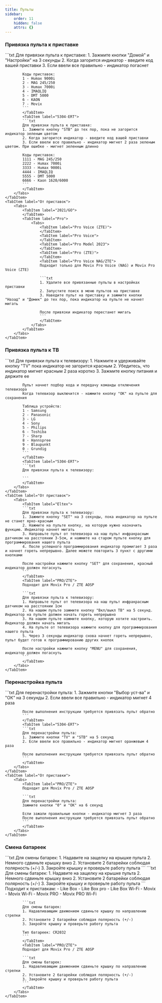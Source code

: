 ```yaml
---
title: Пульты
sidebar:
    order: 11
    hidden: false
    attrs: {}
---
```



### Привязка пульта к приставке
<Tabs>
    <TabItem label="Универсальные">
        <Tabs>
            <TabItem label="T4HU2032">
            ```txt
            Для привязки пульта к приставке:
            1. Зажмите кнопки "Домой" и "Настройки" на 3 секунды
            2. Когда загорится индикатор - введите код вашей приставки
            3. Если ввели все правильно - индикатор погаснет

            Коды приставок:
            1 - Humax 9000i
            2 - MAG 245/250
            3 - Humax 7000i
            4 - IMAQLIQ
            5 - DMT 5000
            6 - KAON
            7 - Movix
            ```
            </TabItem>
            <TabItem label="5304-ERT">
            ```txt
            Для привязки пульта к приставке:
            1. Зажмите кнопку "STB" до тех пор, пока не загорится индикатор зеленым цветом
            2. Когда загорится индикатор - введите код вашей приставки
            3. Если ввели все правильно - индикатор мигнет 2 раза зеленым цветом. При ошибке - мигнет зеленным длинно

            Коды приставок:
            1111 - MAG 245/250
            2222 - Humax 7000i
            3333 - Humax 9000i
            4444 - IMAQLIQ
            5555 - DMT 5000
            6666 - Kaon 1620/6000
            ```
            </TabItem>
        </Tabs>
    </TabItem>
    <TabItem label="От приставок">
        <Tabs>
            <TabItem label="2021/GO">
            </TabItem>
            <TabItem label="Pro">
                <Tabs>
                    <TabItem label="Pro Voice (ZTE)">
                    </TabItem>
                    <TabItem label="Pro Voice">
                    </TabItem>
                    <TabItem label="Pro Model 2023">
                    </TabItem>
                    <TabItem label="Pro (ZTE)">
                    </TabItem>
                    <TabItem label="Pro Voice NAG/ZTE">
                    Подходит только для Movix Pro Voice (NAG) и Movix Pro Voice (ZTE)

                    ```txt
                    1. Удалите все привязанные пульты в настройках приставки
                    2. Запустите поиск в меню пультов на приставке
                    3. Наведите пульт на приставку и зажмите кнопки "Назад" и "Домик" до тех пор, пока индикатор на пульте не начнет мигать

                    После привязки индикатор перестанет мигать                   
                    ```
                    </TabItem>
                </Tabs>
            </TabItem>
        </Tabs>
    </TabItem>
</Tabs>

### Привязка пульта к ТВ
<Tabs>
    <TabItem label="Универсальные">
        <Tabs>
            <TabItem label="T4HU2032">
            ```txt
            Для привязки пульта к телевизору:
            1. Нажмите и удерживайте кнопку "TV" пока индикатор не загорится красным
            2. Убедитесь, что индикатор мигнет красным 2 раза коротко
            3. Зажмите кнопку питания и держите ее

            Пульт начнет подбор кода и передачу команды отключения телевизора
            Когда телевизор выключится - нажмите кнопку "ОК" на пульте для сохранения

            Таблица устройств:
            1 - Samsung
            2 - Panasonic
            3 - LG
            4 - Sony
            5 - Philips
            6 - Toshiba
            7 - Sharp
            8 - Hannspree
            9 - Blaupunkt
            0 - Grundig
            ```
            </TabItem>
            <TabItem label="5304-ERT">
            ```txt
            Для привязки пульта к телевизору:
            
            ```
            </TabItem>
        </Tabs>
    </TabItem>
    <TabItem label="От приставок">
        <Tabs>
            <TabItem label="Eltex">
            ```txt
            Для привязки пульта к телевизору:
            1. Зажмите кнопку "SET" на 3 секунды, пока индикатор на пульте не станет ярко-красным
            2. Нажмите на пульте кнопку, на которую нужно назначить функцию. Индикатор начнет мигать
            3. Направьте пульт от телевизора на наш пульт инфракрасным датчиком на расстоянии 3-5см, и нажмите на старом пульте кнопку для программирования нашего пульта
            4. После успешного программирования индикатор промигает 3 раза и начнет гореть непрерывно. Далее можете повторить 3 пункт с другими кнопками

            После настройки нажмите кнопку "SET" для сохранения, красный индикатор должен погаснуть
            ```
            </TabItem>
            <TabItem label="PRO/ZTE">
            Подходит для Movix Pro / ZTE AOSP

            ```txt
            Для привязки пульта к телевизору:
            1. Направьте пульт от телевизора на наш пульт инфракрасным датчиком на расстоянии 1см
            2. На нашем пульте зажмите кнопку "Вкл/выкл ТВ" на 5 секунд. Индикатор на пульте должен начать гореть непрерывно
            3. На нашем пульте нажмите кнопку, которую хотите настроить. Индикатор должен начать мигать
            4. На пульте от телевизора нажмите кнопку для программирования нашего пульта
            5. Через 3 секунды индикатор снова начнет гореть непрерывно, пульт будет готов к программированию других кнопок

            После настройки нажмите кнопку "MENU" для сохранения, индикатор должен погаснуть
            ```
            </TabItem>
        </Tabs>
    </TabItem>
</Tabs>

### Перенастройка пульта
<Tabs>
    <TabItem label="Универсальные">
        <Tabs>
            <TabItem label="T4HU2032">
            ```txt
            Для перенастройки пульта:
            1. Зажмите кнопки "Выбор уст-ва" и "ОК" на 3 секунды
            2. Если ввели все правильно - индикатор мигнет 4 раза

            После выполнения инструкции требуется привязать пульт обратно
            ```
            </TabItem>
            <TabItem label="5304-ERT">
            ```txt
            Для перенастройки пульта:
            1. Зажмите кнопки "TV" и "STB" на 5 секунд
            2. Если ввели все правильно - индикатор мигнет оранжевым 4 раза

            После выполнения инструкции требуется привязать пульт обратно
            ```
            </TabItem>
        </Tabs>
    </TabItem>
    <TabItem label="От приставки">
        <Tabs>
            <TabItem label="PRO/ZTE">
            Подходит для Movix Pro / ZTE AOSP

            ```txt
            Для перенастройки пульта:
            Зажмите кнопки "0" и "ОК" на 6 секунд
            
            Если зажали правильные кнопки - индикатор мигнет 3 раза
            После выполнения инструкции требуется привязать пульт обратно
            ```
            </TabItem>
        </Tabs>
    </TabItem>
</Tabs>

### Смена батареек
<Tabs>
    <TabItem label="Универсальные">
        <Tabs>
            <TabItem label="T4HU2032">
            ```txt
            Для смены батарек:
            1. Надавите на защелку на крышке пульта
            2. Немного сдвиньте крышку вниз
            2. Установите 2 батарейки соблюдая полярность (+/-)
            3. Закройте крышку и проверьте работу пульта
            ```
            </TabItem>
            <TabItem label="5304-ERT">
            ```txt
            Для смены батарек:
            1. Надавите на защелку на крышке пульта
            2. Немного сдвиньте крышку вниз
            2. Установите 2 батарейки соблюдая полярность (+/-)
            3. Закройте крышку и проверьте работу пульта
            ```
            </TabItem>
        </Tabs>
    </TabItem>
    <TabItem label="От приставок">
        <Tabs>
            <TabItem label="Movix">
            Подходит к приставкам:
            - Like Box
            - Like Box pro
            - Like Box Wi-Fi
            - Movix
            - Movix Wi-Fi
            - Movix PRO
            - Movix PRO Wi-Fi

            ```txt
            Для смены батарек:
            1. Надавливающим движением сдвиньте крышку по направлению стрелки
            2. Установите 2 батарейки соблюдая полярность (+/-)
            3. Закройте крышку и проверьте работу пульта

            Тип батареек: CR2032
            ```
            </TabItem>
            <TabItem label="PRO/ZTE">
            Подходит для Movix Pro / ZTE AOSP

            ```txt
            Для смены батарек:
            1. Надавливающим движением сдвиньте крышку по направлению стрелки
            2. Установите 2 батарейки соблюдая полярность (+/-)
            3. Закройте крышку и проверьте работу пульта
            ```
            </TabItem>
        </Tabs>
    </TabItem>
</Tabs>